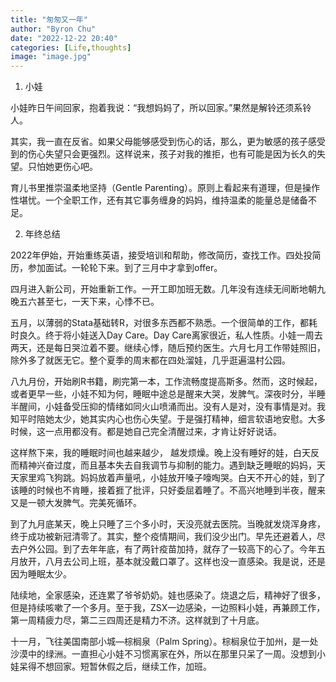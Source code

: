 ```yaml
---
title: "匆匆又一年"
author: "Byron Chu"
date: "2022-12-22 20:40"
categories: [Life,thoughts]
image: "image.jpg"
---
```


1.   小娃

小娃昨日午间回家，抱着我说："我想妈妈了，所以回家。"果然是解铃还须系铃人。

其实，我一直在反省。如果父母能够感受到伤心的话，那么，更为敏感的孩子感受到的伤心失望只会更强烈。这样说来，孩子对我的推拒，也有可能是因为长久的失望。只怕她更伤心吧。

育儿书里推崇温柔地坚持（Gentle Parenting）。原则上看起来有道理，但是操作性堪忧。一个全职工作，还有其它事务缠身的妈妈，维持温柔的能量总是储备不足。

2.  年终总结

2022年伊始，开始重练英语，接受培训和帮助，修改简历，查找工作。四处投简历，参加面试。一轮轮下来。到了三月中才拿到offer。

四月进入新公司，开始重新工作。一开工即加班无数。几年没有连续无间断地朝九晚五六甚至七，一天下来，心悸不已。

五月，以薄弱的Stata基础转R，对很多东西都不熟悉。一个很简单的工作，都耗时良久。终于将小娃送入Day Care。Day Care离家很近，私人性质。小娃一周去两天，还是每日哭泣着不要。继续心悸，随后预约医生。六月七月工作带娃照旧，除外多了就医无它。整个夏季的周末都在四处溜娃，几乎逛遍温村公园。

八九月份，开始刷R书籍，刷完第一本，工作流畅度提高斯多。然而，这时候起，或者更早一些，小娃不知为何，睡眠中途总是醒来大哭，发脾气。深夜时分，半睡半醒间，小娃备受压抑的情绪如同火山喷涌而出。没有人是对，没有事情是对。我知平时陪她太少，她其实内心也伤心失望。于是强打精神，细言软语地安慰。大多时候，这一点用都没有。都是她自己完全清醒过来，才肯让好好说话。

这样熬下来，我的睡眠时间也越来越少， 越发烦燥。晚上没有睡好的娃，白天反而精神兴奋过度，而且基本失去自我调节与抑制的能力。遇到缺乏睡眠的妈妈，天天家里鸡飞狗跳。妈妈放着声量吼，小娃放开嗓子嚎啕哭。白天不开心的娃，到了该睡的时候也不肯睡，接着捱了批评，只好委屈着睡了。不高兴地睡到半夜，醒来又是一顿大发脾气。完美死循环。

到了九月底某天，晚上只睡了三个多小时，天没亮就去医院。当晚就发烧浑身疼，终于成功被新冠清零了。其实，整个疫情期间，我们没少出门。早先还避着人，尽去户外公园。到了去年年底，有了两针疫苗加持，就存了一较高下的心了。今年五月放开，八月去公司上班，基本就没戴口罩了。这样也没一直感染。我是说，还是因为睡眠太少。

陆续地，全家感染，还连累了爷爷奶奶。娃也感染了。烧退之后，精神好了很多，但是持续咳嗽了一个多月。至于我，ZSX一边感染，一边照料小娃，再兼顾工作，第一周精疲力尽，第二三四周还是精力不济。这样就到了十月底。

十一月，飞往美国南部小城---棕榈泉（Palm Spring）。棕榈泉位于加州，是一处沙漠中的绿洲。一直担心小娃不习惯离家在外，所以在那里只呆了一周。没想到小娃呆得不想回家。短暂休假之后，继续工作，加班。
